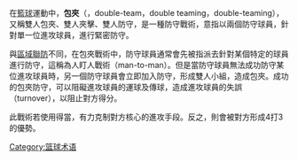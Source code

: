 {{copyedit|time=2013-06-08T09:25:09+00:00}}
{{unreferenced|time=2013-06-08T09:25:09+00:00}}
在[[籃球|籃球]]運動中，'''包夾'''（{{lang-en|Double team}}，double-team，double teaming，double-teaming），又稱雙人包夾、雙人夾擊、雙人防守，是一種防守戰術，意指以兩個防守球員，針對單一位進攻球員，進行緊密防守。

與[[區域聯防|區域聯防]]不同，在包夾戰術中，防守球員通常會先被指派去針對某個特定的球員進行防守，這稱為人盯人戰術（man-to-man）。但是當防守球員無法成功防守某位進攻球員時，另一個防守球員會立即加入防守，形成雙人小組，造成包夾。成功的包夾防守，可以阻礙進攻球員的運球及傳球，造成進攻球員的失誤（turnover），以阻止對方得分。

此戰術若使用得當，有力克制對方核心的進攻手段。反之，則會被對方形成4打3的優勢。

[[Category:篮球术语|Category:篮球术语]]